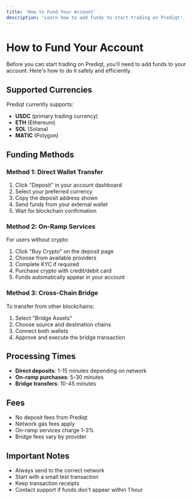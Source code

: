 ```yaml
---
title: 'How to Fund Your Account'
description: 'Learn how to add funds to start trading on Prediqt'
---
```


# How to Fund Your Account

Before you can start trading on Prediqt, you'll need to add funds to your account. Here's how to do it safely and efficiently.

## Supported Currencies

Prediqt currently supports:
- **USDC** (primary trading currency)
- **ETH** (Ethereum)
- **SOL** (Solana)
- **MATIC** (Polygon)

## Funding Methods

### Method 1: Direct Wallet Transfer

1. Click "Deposit" in your account dashboard
2. Select your preferred currency
3. Copy the deposit address shown
4. Send funds from your external wallet
5. Wait for blockchain confirmation

### Method 2: On-Ramp Services

For users without crypto:
1. Click "Buy Crypto" on the deposit page
2. Choose from available providers
3. Complete KYC if required
4. Purchase crypto with credit/debit card
5. Funds automatically appear in your account

### Method 3: Cross-Chain Bridge

To transfer from other blockchains:
1. Select "Bridge Assets"
2. Choose source and destination chains
3. Connect both wallets
4. Approve and execute the bridge transaction

## Processing Times

- **Direct deposits**: 1-15 minutes depending on network
- **On-ramp purchases**: 5-30 minutes
- **Bridge transfers**: 10-45 minutes

## Fees

- No deposit fees from Prediqt
- Network gas fees apply
- On-ramp services charge 1-3%
- Bridge fees vary by provider

## Important Notes

- Always send to the correct network
- Start with a small test transaction
- Keep transaction receipts
- Contact support if funds don't appear within 1 hour 